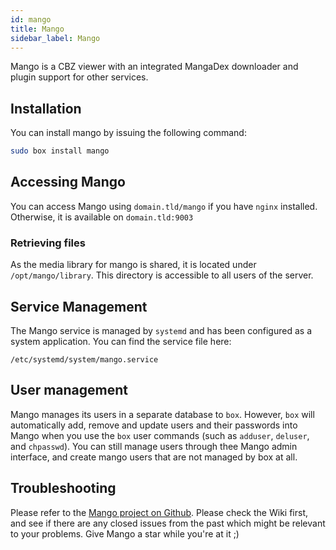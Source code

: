 ```yaml
---
id: mango
title: Mango
sidebar_label: Mango
---
```


Mango is a CBZ viewer with an integrated MangaDex downloader and plugin support for other services.

## Installation

You can install mango by issuing the following command:
```bash
sudo box install mango
```

## Accessing Mango
You can access Mango using `domain.tld/mango` if you have `nginx` installed. Otherwise, it is available on `domain.tld:9003`

### Retrieving files

As the media library for mango is shared, it is located under `/opt/mango/library`. This directory is accessible to all users of the server.

## Service Management

The Mango service is managed by `systemd` and has been configured as a system application. You can find the service file here:

```
/etc/systemd/system/mango.service
```


<SystemdTabs service="mango"/>

## User management

Mango manages its users in a separate database to `box`. However, `box` will automatically add, remove and update users and their passwords into Mango when you use the `box` user commands (such as `adduser`, `deluser`, and `chpasswd`). You can still manage users through thee Mango admin interface, and create mango users that are not managed by box at all.

## Troubleshooting


<Troubleshooting />

Please refer to the [Mango project on Github](https://github.com/hkalexling/Mango). Please check the Wiki first, and see if there are any closed issues from the past which might be relevant to your problems. Give Mango a star while you're at it ;)

